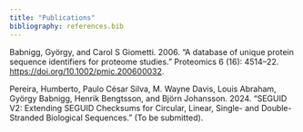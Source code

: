 ```yaml
---
title: "Publications"
bibliography: references.bib
---
```


Babnigg, György, and Carol S Giometti. 2006. “A database of unique protein sequence identifiers for proteome studies.” Proteomics 6 (16): 4514–22. <https://doi.org/10.1002/pmic.200600032>.

Pereira, Humberto, Paulo César Silva, M. Wayne Davis, Louis Abraham, György Babnigg, Henrik Bengtsson, and Björn Johansson. 2024. “SEGUID V2: Extending SEGUID Checksums for Circular, Linear, Single- and Double-Stranded Biological Sequences.” (To be submitted).
